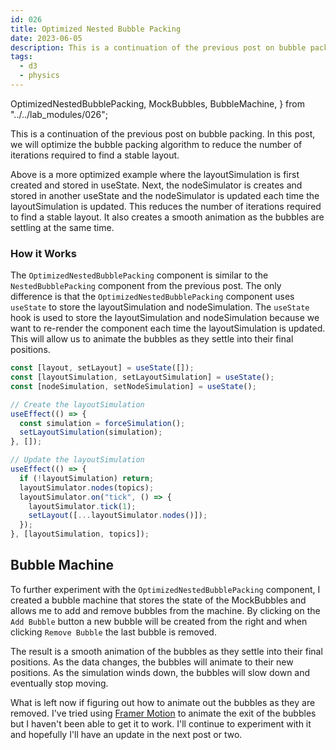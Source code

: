 ```yaml
---
id: 026
title: Optimized Nested Bubble Packing
date: 2023-06-05
description: This is a continuation of the previous post on bubble packing.
tags:
  - d3
  - physics
---
```


  OptimizedNestedBubblePacking,
  MockBubbles,
  BubbleMachine,
} from "../../lab_modules/026";

This is a continuation of the previous post on bubble packing. In this post, we will optimize the bubble packing
algorithm to reduce the number of iterations required to find a stable layout.

<OptimizedNestedBubblePacking data={MockBubbles} />

Above is a more optimized example where the layoutSimulation is first created and stored in useState. Next, the
nodeSimulator is creates and stored in another useState and the nodeSimulator is updated each time the layoutSimulation
is updated. This reduces the number of iterations required to find a stable layout. It also creates a smooth animation
as the bubbles are settling at the same time.

### How it Works

The `OptimizedNestedBubblePacking` component is similar to the `NestedBubblePacking` component from the previous post. The
only difference is that the `OptimizedNestedBubblePacking` component uses `useState` to store the layoutSimulation and
nodeSimulation. The `useState` hook is used to store the layoutSimulation and nodeSimulation because we want to
re-render the component each time the layoutSimulation is updated. This will allow us to animate the bubbles as they
settle into their final positions.

```jsx
const [layout, setLayout] = useState([]);
const [layoutSimulation, setLayoutSimulation] = useState();
const [nodeSimulation, setNodeSimulation] = useState();

// Create the layoutSimulation
useEffect(() => {
  const simulation = forceSimulation();
  setLayoutSimulation(simulation);
}, []);

// Update the layoutSimulation
useEffect(() => {
  if (!layoutSimulation) return;
  layoutSimulator.nodes(topics);
  layoutSimulator.on("tick", () => {
    layoutSimulator.tick(1);
    setLayout([...layoutSimulator.nodes()]);
  });
}, [layoutSimulation, topics]);
```

## Bubble Machine

To further experiment with the `OptimizedNestedBubblePacking` component, I created a bubble machine that stores the
state of the MockBubbles and allows me to add and remove bubbles from the machine. By clicking on the `Add Bubble` button
a new bubble will be created from the right and when clicking `Remove Bubble` the last bubble is removed.

<BubbleMachine />

The result is a smooth animation of the bubbles as they settle into their final positions. As the data changes, the
bubbles will animate to their new positions. As the simulation winds down, the bubbles will slow down and eventually
stop moving.

What is left now if figuring out how to animate out the bubbles as they are removed. I've
tried using [Framer Motion](https://www.framer.com/motion/) to animate the exit of the bubbles but I haven't been able
to get it to work. I'll continue to experiment with it and hopefully I'll have an update in the next post or two.
